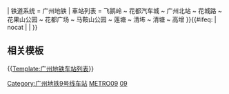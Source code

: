 {{鐵道路線 
| lua = 1
| 模板名稱 = 广州地铁9号线
| 名稱 = {{rint|gz|metro}} [[广州地铁9号线]]
| 代表色 = {{广州地铁标志色|9}}
| Logo = {{#ifeq: {{NAMESPACE}} | {{NS:0}} | [[File:Guangzhou Metro icon.svg|20px|广州地鐵標誌]]}} 
| 铁道系统 = 广州地铁
| 車站列表 =
飞鹅岭 ~ 花都汽车城 ~ 广州北站 ~ 花城路 ~ 花果山公园 ~ 花都广场 ~ 马鞍山公园 ~ 莲塘 ~ 清㘵 ~ 清塘 ~ 高增<!--
| 未来发展 =
gstart ~ 森林公园 ~ gend ~ 飞鹅岭 ~ 花都汽车城 ~ 广州北站 ~ 花城路 ~ 花果山公园 ~ 花都广场 ~ 马鞍山公园 ~ 莲塘 ~ 清㘵 ~ 清塘 ~ 高增-->
}}<includeonly>{{#ifeq: {{{1}}} | nocat | <!--空--> | [[Category:广州地铁9号线车站]] }}</includeonly><noinclude>

== 相关模板 ==

{{[[Template:广州地铁车站列表]]}}

[[Category:广州市铁路模板|METRO09]]
[[Category:广州地铁路线车站模板|09]]
</noinclude>